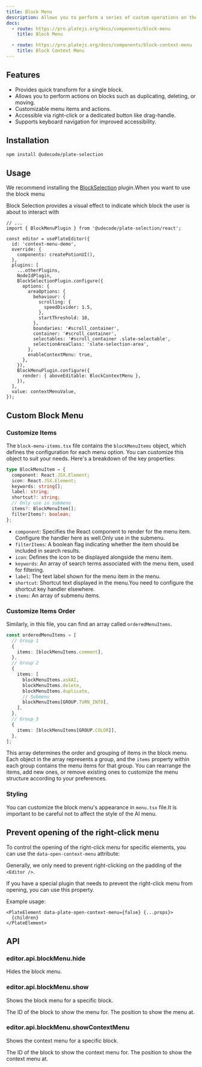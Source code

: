 ```yaml
---
title: Block Menu
description: Allows you to perform a series of custom operations on the block.
docs:
  - route: https://pro.platejs.org/docs/components/block-menu
    title: Block Menu

  - route: https://pro.platejs.org/docs/components/block-context-menu
    title: Block Context Menu
---
```


<ComponentPreviewPro
  name="pro-iframe-demo"
  id="context-menu"
  component="context-menu"
/>

<PackageInfo>

## Features

- Provides quick transform for a single block.
- Allows you to perform actions on blocks such as duplicating, deleting, or moving.
- Customizable menu items and actions.
- Accessible via right-click or a dedicated button like drag-handle.
- Supports keyboard navigation for improved accessibility.

</PackageInfo>

## Installation

```bash
npm install @udecode/plate-selection
```

## Usage

We recommend installing the [BlockSelection](/docs/block-selection) plugin.When you want to use the block menu

Block Selection provides a visual effect to indicate which block the user is about to interact with

```tsx
// ...
import { BlockMenuPlugin } from '@udecode/plate-selection/react';

const editor = usePlateEditor({
  id: 'context-menu-demo',
  override: {
    components: createPotionUI(),
  },
  plugins: [
    ...otherPlugins,
    NodeIdPlugin,
    BlockSelectionPlugin.configure({
      options: {
        areaOptions: {
          behaviour: {
            scrolling: {
              speedDivider: 1.5,
            },
            startThreshold: 10,
          },
          boundaries: '#scroll_container',
          container: '#scroll_container',
          selectables: '#scroll_container .slate-selectable',
          selectionAreaClass: 'slate-selection-area',
        },
        enableContextMenu: true,
      },
    }),
    BlockMenuPlugin.configure({
      render: { aboveEditable: BlockContextMenu },
    }),
  ],
  value: contextMenuValue,
});
```

## Custom Block Menu

### Customize Items

The `block-menu-items.tsx` file contains the `blockMenuItems` object, which defines the configuration for each menu option. You can customize this object to suit your needs. Here's a breakdown of the key properties:

```ts
type BlockMenuItem = {
  component: React.JSX.Element;
  icon: React.JSX.Element;
  keywords: string[];
  label: string;
  shortcut?: string;
  // Only use in submenu
  items?: BlockMenuItem[];
  filterItems?: boolean;
};
```

- `component`: Specifies the React component to render for the menu item. Configure the handler here as well.Only use in the submenu.
- `filterItems`: A boolean flag indicating whether the item should be included in search results.
- `icon`: Defines the icon to be displayed alongside the menu item.
- `keywords`: An array of search terms associated with the menu item, used for filtering.
- `label`: The text label shown for the menu item in the menu.
- `shortcut`: Shortcut text displayed in the menu.You need to configure the shortcut key handler elsewhere.
- `items`: An array of submenu items.

### Customize Items Order

Similarly, in this file, you can find an array called `orderedMenuItems`.

```ts
const orderedMenuItems = [
  // Group 1
  {
    items: [blockMenuItems.comment],
  },
  // Group 2
  {
    items: [
      blockMenuItems.askAI,
      blockMenuItems.delete,
      blockMenuItems.duplicate,
      // Submenu
      blockMenuItems[GROUP.TURN_INTO],
    ],
  },
  // Group 3
  {
    items: [blockMenuItems[GROUP.COLOR]],
  },
];
```

This array determines the order and grouping of items in the block menu. Each object in the array represents a group, and the `items` property within each group contains the menu items for that group. You can rearrange the items, add new ones, or remove existing ones to customize the menu structure according to your preferences.

### Styling

You can customize the block menu's appearance in `menu.tsx` file.It is important to be careful not to affect the style of the AI menu.

## Prevent opening of the right-click menu

To control the opening of the right-click menu for specific elements, you can use the `data-open-context-menu` attribute:

Generally, we only need to prevent right-clicking on the padding of the `<Editor />`.

If you have a special plugin that needs to prevent the right-click menu from opening, you can use this property.

Example usage:

```tsx
<PlateElement data-plate-open-context-menu={false} {...props}>
  {children}
</PlateElement>
```

## API

### editor.api.blockMenu.hide

Hides the block menu.

### editor.api.blockMenu.show

Shows the block menu for a specific block.

<APIParameters>
  <APIItem name="id" type="string">
    The ID of the block to show the menu for.
  </APIItem>
  <APIItem name="position" type="{ x: number; y: number }" optional>
    The position to show the menu at.
  </APIItem>
</APIParameters>

### editor.api.blockMenu.showContextMenu

Shows the context menu for a specific block.

<APIParameters>
  <APIItem name="blockId" type="string">
    The ID of the block to show the context menu for.
  </APIItem>
  <APIItem name="position" type="{ x: number; y: number }">
    The position to show the context menu at.
  </APIItem>
</APIParameters>
